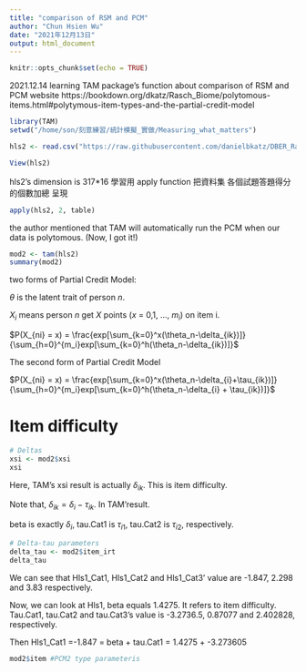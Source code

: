 ```yaml
---
title: "comparison of RSM and PCM"
author: "Chun Hsien Wu"
date: "2021年12月13日"
output: html_document
---
```


```r
knitr::opts_chunk$set(echo = TRUE)
```
2021.12.14
learning TAM package's function about comparison of RSM and PCM
 website https://bookdown.org/dkatz/Rasch_Biome/polytomous-items.html#polytymous-item-types-and-the-partial-credit-model
```r
library(TAM)
setwd("/home/son/刻意練習/統計模擬_實做/Measuring_what_matters")

hls2 <- read.csv("https://raw.githubusercontent.com/danielbkatz/DBER_Rasch-data/master/data/hls_poly_scale.csv")

View(hls2)
```
 hls2's dimension is 317*16
學習用 apply function 把資料集 各個試題答題得分的個數加總 呈現

```r
apply(hls2, 2, table)
```
the author mentioned that TAM will automatically run the PCM when our data is polytomous. (Now, I got it!)
```r
mod2 <- tam(hls2)
summary(mod2)
```

two forms of Partial Credit Model: 

$\theta$ is the latent trait of person $n$.

$X_i$ means person $n$ get $X$ points ($x$ = 0,1, ..., $m_i$) on item i.

$P(X_{ni} = x) = \frac{exp[\sum_{k=0}^x(\theta_n-\delta_{ik})]}{\sum_{h=0}^{m_i}exp[\sum_{k=0}^h(\theta_n-\delta_{ik})]}$

The second form of Partial Credit Model

$P(X_{ni} = x) = \frac{exp[\sum_{k=0}^x(\theta_n-\delta_{i}+\tau_{ik})]}{\sum_{h=0}^{m_i}exp[\sum_{k=0}^h(\theta_n-\delta_{i} + \tau_{ik})]}$

# Item difficulty
```r
# Deltas
xsi <- mod2$xsi
xsi
```
Here, TAM's xsi result is actually $\delta_{ik}$. This is item difficulty.

Note that, $\delta_{ik}=\delta_{i}-\tau_{ik}$. In TAM'result.

beta is exactly $\delta_{i}$, tau.Cat1 is $\tau_{i1}$, tau.Cat2 is $\tau_{i2}$, respectively.
```r
# Delta-tau parameters
delta_tau <- mod2$item_irt
delta_tau
```
We can see that Hls1_Cat1, Hls1_Cat2 and Hls1_Cat3' value are -1.847, 2.298 and 3.83 respectively.

Now, we can look at Hls1, beta equals 1.4275. It refers to item difficulty. Tau.Cat1, tau.Cat2 and tau.Cat3's value is -3.2736.5, 0.87077 and 2.402828, respectively.

Then Hls1_Cat1 =-1.847 = beta + tau.Cat1 = 1.4275 + -3.273605
```r
mod2$item #PCM2 type parameteris
```


